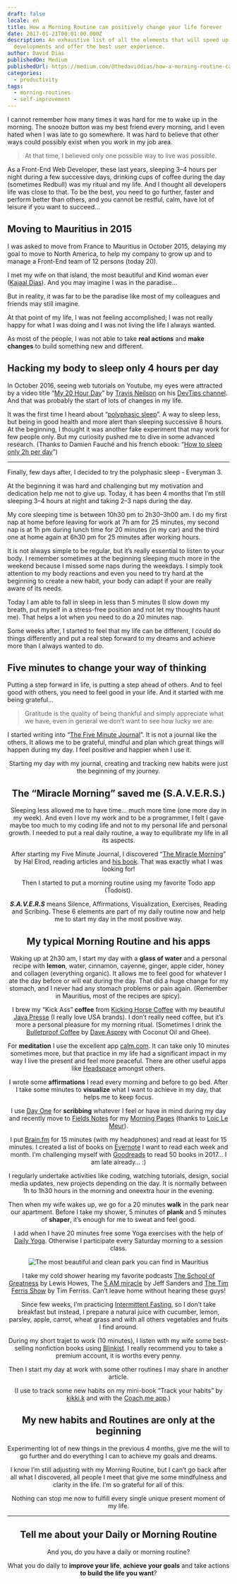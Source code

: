 ```yaml
---
draft: false
locale: en
title: How a Morning Routine can positively change your life forever
date: 2017-01-21T00:01:00.000Z
description: An exhaustive list of all the elements that will speed up your current web
  developments and offer the best user experience.
author: David Dias
publishedOn: Medium
publishedUrl: https://medium.com/@thedaviddias/how-a-morning-routine-can-positively-change-your-life-forever-1d36f07161a4
categories:
  - productivity
tags:
  - morning-routines
  - self-improvement
---
```


I cannot remember how many times it was hard for me to wake up in the morning. The snooze button was my best friend every morning, and I even hated when I was late to go somewhere. It was hard to believe that other ways could possibly exist when you work in my job area.

> At that time, I believed only one possible way to live was possible.

As a Front-End Web Developer, these last years, sleeping 3–4 hours per night during a few successive days, drinking cups of coffee during the day (sometimes Redbull) was my ritual and my life. And I thought all developers life was close to that. To be the best, you need to go further, faster and perform better than others, and you cannot be restful, calm, have lot of leisure if you want to succeed…

## Moving to Mauritius in 2015

I was asked to move from France to Mauritius in October 2015, delaying my goal to move to North America, to help my company to grow up and to manage a Front-End team of 12 persons (today 20).

I met my wife on that island, the most beautiful and Kind woman ever ([Kajaal Dias](https://twitter.com/kajaaldias)). And you may imagine I was in the paradise…

But in reality, it was far to be the paradise like most of my colleagues and friends may still imagine.

At that point of my life, I was not feeling accomplished; I was not really happy for what I was doing and I was not living the life I always wanted.

As most of the people, I was not able to take **real actions** and **make changes** to build something new and different.

## Hacking my body to sleep only 4 hours per day

In October 2016, seeing web tutorials on Youtube, my eyes were attracted by a video title “[My 20 Hour Day](https://www.youtube.com/watch?v=Y-TFHVIyhaU)” by [Travis Neilson](https://medium.com/@travisneilson) on his [DevTips channel](https://www.youtube.com/channel/UCyIe-61Y8C4_o-zZCtO4ETQ). And that was probably the start of lots of changes in my life.

It was the first time I heard about “[polyphasic sleep](https://en.wikipedia.org/wiki/Biphasic_and_polyphasic_sleep)”. A way to sleep less, but being in good health and more alert than sleeping successive 8 hours. At the beginning, I thought it was another fake experiment that may work for few people only. But my curiosity pushed me to dive in some advanced research. (Thanks to Damien Fauché and his french ebook: “[How to sleep only 2h per day](http://pleindetrucs.fr/guide-polyphasique/)”)

---

Finally, few days after, I decided to try the polyphasic sleep - Everyman 3.

At the beginning it was hard and challenging but my motivation and dedication help me not to give up. Today, it has been 4 months that I’m still sleeping 3–4 hours at night and taking 2–3 naps during the day.

My core sleeping time is between 10h30 pm to 2h30–3h00 am. I do my first nap at home before leaving for work at 7h am for 25 minutes, my second nap is at 1h pm during lunch time for 20 minutes (in my car) and the third one at home again at 6h30 pm for 25 minutes after working hours.

It is not always simple to be regular, but it’s really essential to listen to your body. I remember sometimes at the beginning sleeping much more in the weekend because I missed some naps during the weekdays. I simply took attention to my body reactions and even you need to try hard at the beginning to create a new habit, your body can adapt if your are really aware of its needs.

Today I am able to fall in sleep in less than 5 minutes (I slow down my breath, put myself in a stress-free position and not let my thoughts haunt me). That helps a lot when you need to do a 20 minutes nap.

Some weeks after, I started to feel that my life can be different, I could do things differently and put a real step forward to my dreams and achieve more than I always wanted to do.

## Five minutes to change your way of thinking

Putting a step forward in life, is putting a step ahead of others. And to feel good with others, you need to feel good in your life. And it started with me being grateful…

> Gratitude is the quality of being thankful and simply appreciate what we have, even in general we don’t want to see how lucky we are.

I started writing into “[The Five Minute Journal](https://www.intelligentchange.com/products/the-five-minute-journal)”. It is not a journal like the others. It allows me to be grateful, mindful and plan which great things will happen during my day. I feel positive and happier when I use it.

<Tweet url="https://twitter.com/TheDavidDias/status/818964414556672002" align="center" />

Starting my day with my journal, creating and tracking new habits were just the beginning of my journey.

## The “Miracle Morning” saved me (S.A.V.E.R.S.)

Sleeping less allowed me to have time… much more time (one more day in my week). And even I love my work and to be a programmer, I felt I gave maybe too much to my coding life and not to my personal life and personal growth. I needed to put a real daily routine, a way to equilibrate my life in all its aspects.

After starting my Five Minute Journal, I discovered “[The Miracle Morning](http://www.miraclemorning.com/)” by Hal Elrod, reading articles and [his book](https://www.amazon.com/Miracle-Morning-Not-So-Obvious-Guaranteed-Transform/dp/0979019710/ref=sr_1_1?ie=UTF8&qid=1484989057&sr=8-1&keywords=miracle+morning). That was exactly what I was looking for!

Then I started to put a morning routine using my favorite Todo app (Todoist).

<Tweet url="https://twitter.com/TheDavidDias/status/819402651662069760" align="center" />

**_S.A.V.E.R.S_** means Silence, Affirmations, Visualization, Exercises, Reading and Scribing. These 6 elements are part of my daily routine now and help me to start my day in the most positive way.

## My typical Morning Routine and his apps

Waking up at 2h30 am, I start my day with a **glass of water** and a personal recipe with **lemon**, water, cinnamon, cayenne, ginger, apple cider, honey and collagen (everything organic). It allows me to feel good for whatever I ate the day before or will eat during the day. That did a huge change for my stomach, and I never had any stomach problems or pain again. (Remember in Mauritius, most of the recipes are spicy).

I brew my “Kick Ass” **coffee** from [Kicking Horse Coffee](https://www.kickinghorsecoffee.com/en) with my beautiful [Java Presse](https://www.javapresse.com/) (I really love USA brands). I don’t really need coffee, but it’s more a personal pleasure for my morning ritual. (Sometimes I drink the [Bulletproof Coffee](http://www.bulletproof.com/) by [Dave Asprey](https://medium.com/@bulletproofexec) with Coconut Oil and Ghee).

For **meditation** I use the excellent app [calm.com](https://www.calm.com/). It can take only 10 minutes sometimes more, but that practice in my life had a significant impact in my way I live the present and feel more peaceful. There are other useful apps like [Headspace](https://www.headspace.com/) amongst others.

I wrote some **affirmations** I read every morning and before to go bed. After I take some minutes to **visualize** what I want to achieve in my day, that helps me to keep focus.

I use [Day One](https://dayoneapp.com/) for **scribbing** whatever I feel or have in mind during my day and recently move to [Fields Notes](https://fieldnotesbrand.com/) for my [Morning Pages](http://juliacameronlive.com/basic-tools/morning-pages/) (thanks to [Loic Le Meur](https://medium.com/@loic)).

I put [Brain.fm](https://www.brain.fm/) for 15 minutes (with my headphones) and read at least for 15 minutes. I created a list of books on [Evernote](https://medium.com/@evernote) I want to read each week and month. I’m challenging myself with [Goodreads](https://www.goodreads.com/user/show/60055286-david-dias) to read 50 books in 2017… I am late already… :)

I regularly undertake activities like coding, watching tutorials, design, social media updates, new projects depending on the day. It is normally between 1h to 1h30 hours in the morning and oneextra hour in the evening.

Then when my wife wakes up, we go for a 20 minutes **walk** in the park near our apartment. Before I take my shower, 5 minutes of **plank** and 5 minutes of **shaper**, it’s enough for me to sweat and feel good.

I add when I have 20 minutes free some Yoga exercises with the help of [Daily Yoga](https://www.dailyyoga.com/#/). Otherwise I participate every Saturday morning to a session class.

![The most beautiful and clean park you can find in Mauritius](/images/blog/how-morning-routine-can-positively-change-your-life-forever/park-mauritius.jpg)

I take my cold shower hearing my favorite podcasts [The School of Greatness](http://lewishowes.com/category/podcast/) by Lewis Howes, The [5 AM miracle](https://www.jeffsanders.com/the-5-am-miracle-podcast/) by Jeff Sanders and [The Tim Ferris Show](http://fourhourworkweek.com/podcast/) by Tim Ferriss. Can’t leave home without hearing these guys!

Since few weeks, I’m practicing [Intermittent Fasting](https://en.wikipedia.org/wiki/Intermittent_fasting), so I don’t take breakfast but instead, I prepare a natural juice with cucumber, lemon, parsley, apple, carrot, wheat grass and with all others vegetables and fruits I find around.

During my short trajet to work (10 minutes), I listen with my wife some best-selling nonfiction books using [Blinkist](https://www.blinkist.com/). I really recommend you to take a premium account, it is worths every penny.

Then I start my day at work with some other routines I may share in another article.

(I use to track some new habits on my mini-book “Track your habits” by [kikki.k](http://www.kikki-k.com/) and with the [Coach.me app](https://www.coach.me/).)

## My new habits and Routines are only at the beginning

Experimenting lot of new things in the previous 4 months, give me the will to go further and do everything I can to achieve my goals and dreams.

I know I’m still adjusting with my Morning Routine, but I can’t go back after all what I discovered, all people I meet that give me some mindfulness and clarity in the life. I’m so grateful for all of this.

Nothing can stop me now to fulfill every single unique present moment of my life.

---

## Tell me about your Daily or Morning Routine

And you, do you have a daily or morning routine?

What you do daily to **improve your life**, **achieve your goals** and take actions **to build the life you want**?
